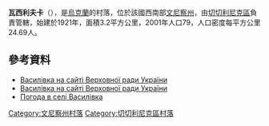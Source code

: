 {{coord|48|15|5|N|29|16|53|E|scale:100000|display=title}}

'''瓦西利夫卡'''（{{lang-uk|Василівка}}），是[[烏克蘭|烏克蘭]]的村落，位於該國西南部[[文尼察州|文尼察州]]，由[[切切利尼克區|切切利尼克區]]負責管轄，始建於1921年，面積3.2平方公里，2001年人口79，人口密度每平方公里24.69人。

==參考資料==
* [http://gska2.rada.gov.ua/pls/z7502/A005?rf7571=3375 Василівка на сайті Верховної ради України]{{dead link|date=2018年1月 |bot=InternetArchiveBot |fix-attempted=yes }}
* [http://gska2.rada.gov.ua/pls/z7502/A005?rf7571=3375 Василівка на сайті Верховної ради України]{{dead link|date=2018年1月 |bot=InternetArchiveBot |fix-attempted=yes }}
* [http://weather.in.ua/ua/vinnickaja/2610 Погода в селі Василівка] {{Wayback|url=http://weather.in.ua/ua/vinnickaja/2610 |date=20201031170131 }}

[[Category:文尼察州村落|Category:文尼察州村落]]
[[Category:切切利尼克區村落|Category:切切利尼克區村落]]


{{Vinnytsia-geo-stub}}